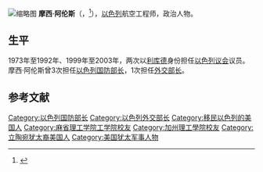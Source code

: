 {{expand language|1=he|time=2019-02-17T01:54:43+00:00}}
[[File:Moshe_Arens.jpg|缩略图]]
'''摩西·阿伦斯'''（{{lang-he|'''משה ארנס'''}}，{{bd|1925年|12月27日|2019年|1月7日|catIdx=Arens}}<ref>{{Cite web |url=https://www.haaretz.com/israel-news/.premium-moshe-arens-israel-s-former-defense-minister-dies-at-93-1.6811254 |title=Moshe Arens, Former Israeli Defense Minister and Liberal Likud Veteran, Dies at 93 |access-date=2019-01-09 |archive-date=2019-01-07 |archive-url=https://web.archive.org/web/20190107144623/https://www.haaretz.com/israel-news/.premium-moshe-arens-israel-s-former-defense-minister-dies-at-93-1.6811254 |dead-url=no }}</ref>），[[以色列|以色列]]航空工程师，政治人物。

==生平==
1973年至1992年、1999年至2003年，两次以[[利库德|利库德]]身份担任[[以色列议会|以色列议会]]议员。摩西·阿伦斯曾3次担任[[国防部_(以色列)|以色列国防部长]]，1次担任[[以色列外交部|外交部长]]。

==参考文献==
{{reflist}}

{{巴以冲突}}
{{以色列国防部长}}
{{以色列外交部长}}

{{Authority control}}
{{DEFAULTSORT:Arens, Moshe}}
[[Category:以色列国防部长|Category:以色列国防部长]]
[[Category:以色列外交部长|Category:以色列外交部长]]
[[Category:移民以色列的美国人|Category:移民以色列的美国人]]
[[Category:麻省理工学院工学院校友|Category:麻省理工学院工学院校友]]
[[Category:加州理工學院校友|Category:加州理工學院校友]]
[[Category:立陶宛犹太裔美国人|Category:立陶宛犹太裔美国人]]
[[Category:美国犹太军事人物|Category:美国犹太军事人物]]